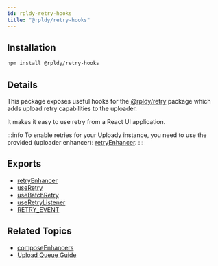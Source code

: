```yaml
---
id: rpldy-retry-hooks
title: "@rpldy/retry-hooks"
---
```


## Installation

```bash npm2yarn
npm install @rpldy/retry-hooks
```

## Details

This package exposes useful hooks for the [@rpldy/retry](rpldy-retry) package which adds upload retry capabilities to the uploader.

It makes it easy to use retry from a React UI application.

:::info
To enable retries for your Uploady instance,
you need to use the provided (uploader enhancer): [retryEnhancer](../api/enhancers/retryEnhancer).
:::

## Exports

* [retryEnhancer](../api/enhancers/retryEnhancer)
* [useRetry](../api/hooks/useRetry)
* [useBatchRetry](../api/hooks/useBatchRetry)
* [useRetryListener](../api/hooks/useRetryListener)
* [RETRY_EVENT](../api/events/)

## Related Topics

* [composeEnhancers](../api/utlis/composeEnhancers)
* [Upload Queue Guide](../guides/UploadQueue)
